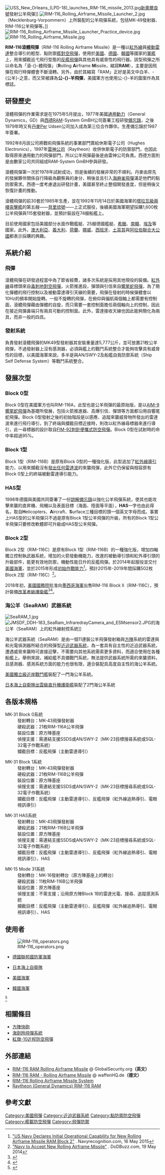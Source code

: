 {{noteTA
|G1=Military
|1=zh-tw:公羊;zh-cn:拉姆;
|2=zh-tw:飛彈;zh-cn:导弹;
|3=zh-hant:刺針;zh-hans:毒刺;
}}
{{Infobox_Missile
| name =RIM-116 公羊飛彈
| image = RIM-116_Rolling_Airframe_Missile_Launcher_1.jpg|
| image_size = 300px
| Function = 短程[[防空飛彈|防空飛彈]]
| image_caption =德國[[獵豹級級快速攻擊艦|獵豹（Gepard）級快速攻擊艦]]「[[鼬鼠號快速攻擊艦|鼬鼠號]]」（Wiesel）上的RAM發射器
| Contractor =美國[[雷神公司|雷神公司]]<br />德國RAM Systems公司
| Unit_cost = $444,000美元
| First_flight = 1978年
| Deployment = 1992年
| Engine =MK 112 MOD 1單節固體火箭發動機
| Stage1 =
| Stage2 =
| Stage3 =
| Stage4 =
| Launch_mass = 11.3 kg（公斤）
| total_mass = 73.5 kg（公斤）
| Length =2,820 mm（公釐，9.25英呎）
| Length alt =
| Diameter =127 mm（公釐，5英吋）
| Diameter alt =
| Wing_span =438 mm（公釐）（17.25英吋）
| Wing_span alt =
| Speed =Mach 2.0+（2倍音速以上）
| Speed_alt =
| Range =9 km（公里）
| Range_alt =
| Ceiling =
| Ceiling_alt =
| Flying_altitude =
| Flying_altitude alt =
| Warhead = 9.1kg破片摧毀型彈頭
| Guidance = [[紅外線導引|紅外線導引]]、[[被動雷達導引|被動雷達導引]]
| Fuzes =
| Launch_platform=MK-49發射器（海基）
}}
[[File:USS_New_Orleans_(LPD-18)_launches_RIM-116_missile_2013.jpg|thumb]][[新奥尔良号两栖舰|新奧爾良號]]發射公羊飛彈]]
[[File:RIM-116_Rolling_Airframe_Missile_Launcher_2.jpg|thumb]]（Mecklenburg-Vorpommern）上所裝配的公羊飛彈系統，包括MK-49發射器、RIM-116公羊飛彈等。]]
[[File:RIM-116_Rolling_Airframe_Missile_Launcher_Practice_device.jpg|thumb]]
[[File:RIM-116_Rolling_Airframe_Missile.jpg|thumb]]

'''RIM-116滾體飛彈'''（RIM-116 Rolling Airframe Missile）是一種以[[紅外線導引|紅外線]]與[[被動雷達導引|被動雷達]]整合導引的輕型、點防禦[[面對空飛彈|艦對空飛彈]]，使用於[[美國|美國]]、[[德國|德國]]、[[韓國|韓國]]等國家的[[軍艦|軍艦]]上，用來攔截巡弋飛行型態的[[反艦飛彈|反艦飛彈]]與其他具有威脅性的飛行器。該型飛彈之所以命名為「滾-{}-體飛彈」（'''R'''olling '''A'''irframe '''M'''issile，縮寫'''RAM'''），主要是因飛彈在飛行時彈體會不斷滾轉。另外，由於其縮寫「RAM」正好是英文中白羊、-{公羊}-之意，而又常被譯為'''公-{}-羊飛彈'''，美國軍方也使用公-{}-羊的圖案作為其標誌。

== 研發歷史 ==
滾體飛彈的作業需求是在1975年5月提出，1977年美國[[通用動力|通用動力]]（General Dynamics，GD）與[[西德|西德]]RAM-System GmBH公司簽署工程研發[[備忘錄|備忘錄]]，之後1979年時又有[[丹麥|丹麥]]Per Udsen公司加入成為第三位合作夥伴。生產備忘錄於1987年簽署。

1992年8月該公司將戰術飛彈系統的事業部門賣給休斯電子公司（Hughes Electronics），1997年[[雷神公司|雷神公司]]（Raytheon）收併休斯電子的防禦部門，也因此取得原來通用動力的飛彈部門，所以公羊飛彈最後是由雷神公司負責。西德方面則是由數家公司共同組成RAM-System GmBH參與研發。

滾體飛彈第一次於1978年試射成功，但是後續的發展非常的不順利。丹麥由原先的發展夥伴關係自行降級為觀察員的身分，稍後並且引入[[海麻雀|海麻雀飛彈]]滿足他們的點防禦需求。西德一度考慮退出研發計畫，美國甚至終止整個開發進度，但是稍後又恢復計畫的推動。

滾體飛彈的前30套於1985年生產，並在1992年11月14日於美國海軍的[[塔拉瓦級兩棲突擊艦|塔拉瓦級兩棲突擊艦]]的第五艘——[[貝里琉號兩棲突擊艦|貝里琉號]]——上正式服役，後續美國海軍期望採購1,600枚公羊飛彈與115套發射器，並預計裝設在74艘船艦上。

目前使用國家包括美國部分水面作戰艦艇、25艘德國艦艇、[[希臘|希臘]]、[[南韓|南韓]]、[[埃及|埃及]]等國家。此外，[[澳大利亞|澳大利亞]]、[[義大利|義大利]]、[[荷蘭|荷蘭]]、[[挪威|挪威]]、[[西班牙|西班牙]]、[[土耳其|土耳其]]與[[阿拉伯聯合大公國|阿拉伯聯合大公國]]都表示採購的興趣。

== 系統介紹 ==
=== 飛彈 ===
滾體飛彈在研發過程當中為了節省經費，諸多次系統是採用其他現役的裝備。[[紅外線|紅外線]]尋標頭來自[[毒刺地對空飛彈|毒刺地對空飛彈]]，火箭推進段，彈頭與引信來自[[響尾蛇飛彈|響尾蛇飛彈]]，為了簡化彈體的飛行控制以及被動雷達導引天線的需要，飛彈在發射的時候彈體會以10Hz的頻率開始旋轉。一般不旋轉的飛彈，在俯仰與偏航兩個軸上都需要有控制面，滾體飛彈藉由彈體的自旋，而只需要一套控制面擔任兩個軸向上的控制，因此在接近飛彈鼻端只有兩具可動的控制面。此外，雷達接收天線也因此能夠簡化為兩具，而非一般的四具。

=== 發射系統 ===
負責發射滾體飛彈的MK49型發射器其安裝重量達5,777公斤，並可放置21枚公羊飛彈，不過發射器上沒有感測器，必須與艦上的戰鬥系統整合才能夠攻擊具有威脅性的目標，以美國海軍來說，多半是與AN/SWY-2及船艦自我防禦系統（Ship Self Defense System）等戰鬥系統整合。

== 發展次型 ==
=== Block 0型 ===
Block 0型在美國軍方也叫RIM-116A，此型也是公羊飛彈的最原始版，是以[[AIM-9響尾蛇飛彈|AIM-9響尾蛇飛彈]]為基礎所發展，包括火箭推進器、高爆引信、彈頭等方面都沿用自響尾蛇飛彈。Block 0型發射之後的初始階段是以感應、追蹤來襲威脅物所發出的雷達波來進行飛行導引，到了終端與攔截目標近接時，則改以紅外線尋標器來進行導引，此一尋標器的設計取自[[FIM-92刺針便攜式防空飛彈|FIM-92刺針便攜式防空飛彈]]。Block 0型在試射時的命中率超過95%。

=== Block 1型 ===
Block 1型（RIM-116B）是原有Block 0型的一種強化版，此型追加了[[紅外線導引|紅外線導引]]能力，以用來攔截沒有[[主動雷達導引|發出任何雷達波]]的來襲飛彈，此外它仍保留與相容原有Block 0型上的終端被動雷達導引能力。

=== HAS型 ===
1998年德國與美國共同簽署了一份[[諒解備忘錄|諒解備忘錄]]以強化公羊飛彈系統，使其也能攻擊來襲的直昇機、飛機以及表面目標（海面、陸面等平面），'''HAS'''一字也由此得名，取自'''H'''elicopters、'''A'''ircraft、'''S'''urface三種目標的頭一個英文字母而成。事實上HAS型的公羊飛彈只不過是原有Block 1型公羊飛彈的升級，所有的Block 1型公羊飛彈只要修改軟體即可升級成HAS型公羊飛彈。

=== Block 2型 ===
Block 2型（RIM-116C）是原有Block 1型（RIM-116B）的一種強化版，增加四軸獨立控制執武器系統，增加的火箭發動機能力，改進的被動導引頭和紅外導引頭的升級部件，能更有效地防禦，機動性能日升的反艦飛彈。於2014年起服役並交付[[美國海軍|美國海軍]]，並於2015年形成[[初始作戰能力|初始作戰能力]]<ref>[http://www.navyrecognition.com/index.php?option=com_content&task=view&id=2726 "US Navy Declares Initial Operational Capability for New Rolling Airframe Missile RAM Block 2"] {{Wayback|url=http://www.navyrecognition.com/index.php?option=com_content&task=view&id=2726 |date=20160304121346 }}. Navyrecognition.com, 16 May 2015</ref>。預計2015年-2019年間採購502枚Block 2型（RIM-116C）<ref>[http://www.dodbuzz.com/2014/05/19/navy-to-accept-new-rolling-airframe-missile/ "Navy to Accept New Rolling Airframe Missile"] {{Wayback|url=http://www.dodbuzz.com/2014/05/19/navy-to-accept-new-rolling-airframe-missile/ |date=20170802124528 }}. DoDBuzz.com, 19 May 2014</ref>。

2018年初，[[美國國務院|美國國務院]]批准向[[墨西哥海軍|墨西哥海軍]]出售RIM-116 Block II（RIM-116C），預計裝備[[改革者級護衛艦|改革者級護衛艦]]<ref>{{cite web|url=https://thedefensepost.com/2018/01/08/us-mexico-missiles-torpedoes-ammunition-new-patrol-vessel/|title=US approves sale of missiles, torpedoes and ammunition to Mexico for new Dutch-built naval vessel|date=8 January 2018|publisher=|accessdate=2019-09-04|archive-date=2019-09-04|archive-url=https://web.archive.org/web/20190904065302/https://thedefensepost.com/2018/01/08/us-mexico-missiles-torpedoes-ammunition-new-patrol-vessel/|dead-url=no}}</ref><ref>{{Cite web |url=http://www.defense-aerospace.com/articles-view/release/3/197876/mexican-navy-launches-opv-%E2%80%9Creformador%E2%80%9D.html |title=存档副本 |accessdate=2019-09-04 |archive-date=2019-09-04 |archive-url=https://web.archive.org/web/20190904065300/http://www.defense-aerospace.com/articles-view/release/3/197876/mexican-navy-launches-opv-%25E2%2580%259Creformador%25E2%2580%259D.html |dead-url=no }}</ref>。

===海公羊（SeaRAM）武器系統===
[[File:SeaRAM_1.jpg|thumb]]
[[File:JMSDF_DDH-183_SeaRam_InfraredrayCamera_and_ESMsensor2.JPG|thumb]]的海公羊（SeaRAM）上的紅外線射控系統]]

海公羊武器系統（SeaRAM）是由一個11連裝公羊飛彈發射箱與[[方陣近迫武器系統|方陣]]系統的雷達與和光電偵測器所結合的飛彈型[[近迫武器系統|近迫武器系統]]，為一套具有自主性的近迫武器系統，遭遇威脅來襲時可直接迎擊，不需要向其他系統需索更多資料，而適合使用在各種船艦上。舉例來說，補給艦不具備戰鬥系統，無法提供武器系統所需的來襲資料，且感測器、感測系統方面的能力也很有限，適合裝配具高度自主性的海公羊系統。

[[美國|美國]][[獨立級濱海戰鬥艦|獨立級]][[近岸戰鬥艦|近岸戰鬥艦]]裝配了一門海公羊系統。

[[日本|日本]][[海上自衛隊|海上自衛隊]][[出雲級直升機護衛艦|出雲級直升機護衛艦]]裝配了2門海公羊系統

== 各版本規格 ==
;MK-31 Block 0系統
:發射轉台：MK-43飛彈發射器
:硬殺武器：21枚RIM-116A公羊飛彈
:裝設位置：原方陣基座
:偵搜支援：需連結支援SSDS或AN/SWY-2（MK-23目標搜尋系統或SQL-32電子作戰系統）
:攔截目標：反艦飛彈（主動雷達導引）

;MK-31 Block 1系統
:發射轉台：MK-43飛彈發射器
:硬殺武器：21枚RIM-116B公羊飛彈
:裝設位置：原方陣基座
:偵搜支援：需連結支援SSDS或AN/SWY-2（MK-23目標搜尋系統或SQL-32電子作戰系統）
:攔截目標：反艦飛彈（主動雷達導引）、反艦飛彈（紅外線追熱導引、電眼視訊導引）

;MK-31 HAS系統
:發射轉台：MK-43飛彈發射器
:硬殺武器：21枚RIM-116B公羊飛彈
:裝設位置：原方陣基座
:偵搜支援：需連結支援SSDS或AN/SWY-2（MK-23目標搜尋系統或SQL-32電子作戰系統）
:攔截目標：反艦飛彈（主動雷達導引）、反艦飛彈（紅外線追熱導引、電眼視訊導引）、HAS

;MK-15 Mode 31系統
:發射轉台：MK-16發射轉台（原方陣基座上的轉台）
:硬殺武器：11枚RIM-116B公羊飛彈
:裝設位置：原方陣基座
:偵搜支援：不需支援；沿用原方陣Block 1B的雷達光電、搜尋、追蹤感測系統
:攔截目標：反艦飛彈（主動雷達導引）、反艦飛彈（紅外線追熱導引、電眼視訊導引）、HAS

== 使用者 ==
[[File:RIM-116_operators.png|thumb]]
;{{GER}}
* [[德國聯邦國防軍海軍|德國聯邦國防軍海軍]]
;{{JPN}}
* [[日本海上自衛隊|日本海上自衛隊]]
;{{USA}}
* [[美國海軍|美國海軍]]
;{{ROK}}
* [[韓國海軍|韓國海軍]]
;{{GRE}}

;{{KSA}}

;{{TUR}}

;{{UAE}}

;{{QAT}}

;{{EGY}}

;{{MEX}}<ref name="navaltoday">{{cite web |url=https://navaltoday.com/2018/10/23/raytheon-delivers-ram-launcher-for-mexican-navy-pola-opv/ |title=Raytheon delivers RAM launcher for Mexican Navy POLA OPV |publisher=navaltoday.com |date= |accessdate=2018-10-23 |archive-date=2018-10-23 |archive-url=https://web.archive.org/web/20181023191143/https://navaltoday.com/2018/10/23/raytheon-delivers-ram-launcher-for-mexican-navy-pola-opv/ |dead-url=no }}</ref>

== 相關條目 ==
*[[方陣快砲|方陣快砲]]
*[[海劍羚飛彈系統|海劍羚飛彈系統]]
*[[紅旗-10近程防空飛彈|紅旗-10近程防空飛彈]]

== 外部連結 ==
{{commons|RIM-116 Rolling Airframe Missile}}

* [http://www.globalsecurity.org/military/systems/munitions/ram.htm RIM-116 RAM Rolling Airframe Missile]{{Wayback|url=http://www.globalsecurity.org/military/systems/munitions/ram.htm |date=20060708081619 }} @ GlobalSecurity.org'''（英文）'''
* [https://web.archive.org/web/20060310234834/http://www.waffenhq.de/schiffe/rim-116ram.htm RIM-116 RAM - Rolling Airframe Missile] @ waffenHQ.de'''（德文）'''
* [http://navysite.de/launcher/ram.htm RIM-116 Rolling Airframe Missile System]{{Wayback|url=http://navysite.de/launcher/ram.htm |date=20060614152811 }}
* [http://www.designation-systems.net/dusrm/m-116.html Raytheon (General Dynamics) RIM-116 RAM]{{Wayback|url=http://www.designation-systems.net/dusrm/m-116.html |date=20060711155540 }}

== 參考文獻 ==
{{Reflist}}

{{US missiles}}
{{DEFAULTSORT:RIM-116}}
[[Category:美國飛彈|Category:美國飛彈]]
[[Category:近迫武器系統|Category:近迫武器系統]]
[[Category:點防禦防空飛彈|Category:點防禦防空飛彈]]
[[Category:艦載防空飛彈|Category:艦載防空飛彈]]
[[Category:飛彈防禦|Category:飛彈防禦]]